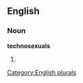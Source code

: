 
==English==

===Noun===
'''technosexuals'''

# {{plural of|[[technosexual]]}}

[[Category:English plurals]]